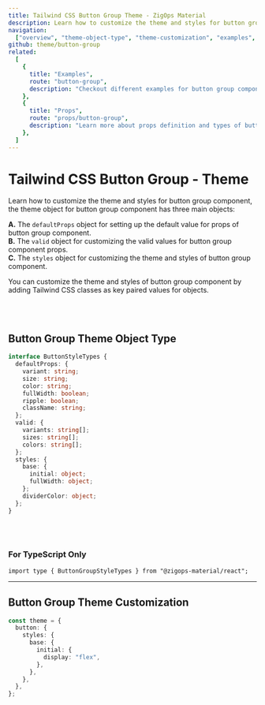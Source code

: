 ```yaml
---
title: Tailwind CSS Button Group Theme - ZigOps Material
description: Learn how to customize the theme and styles for button group component.
navigation:
  ["overview", "theme-object-type", "theme-customization", "examples", "props"]
github: theme/button-group
related:
  [
    {
      title: "Examples",
      route: "button-group",
      description: "Checkout different examples for button group component.",
    },
    {
      title: "Props",
      route: "props/button-group",
      description: "Learn more about props definition and types of button group component.",
    },
  ]
---
```


# Tailwind CSS Button Group - Theme

<span id="overview" className="scroll-mt-48" />

Learn how to customize the theme and styles for button group component, the theme object for button group component has three main objects:

**A.** The <Code>defaultProps</Code> object for setting up the default value for props of button group component.<br />
**B.** The <Code>valid</Code> object for customizing the valid values for button group component props.<br />
**C.** The <Code>styles</Code> object for customizing the theme and styles of button group component.<br />

You can customize the theme and styles of button group component by adding Tailwind CSS classes as key paired values for objects.

<br />
<br />

## Button Group Theme Object Type

<span id="theme-object-type" className="scroll-mt-48" />

```ts
interface ButtonStyleTypes {
  defaultProps: {
    variant: string;
    size: string;
    color: string;
    fullWidth: boolean;
    ripple: boolean;
    className: string;
  };
  valid: {
    variants: string[];
    sizes: string[];
    colors: string[];
  };
  styles: {
    base: {
      initial: object;
      fullWidth: object;
    };
    dividerColor: object;
  };
}
```

<br />
<br />

### For TypeScript Only

```tsx
import type { ButtonGroupStyleTypes } from "@zigops-material/react";
```

---

## Button Group Theme Customization

<span id="theme-customization" className="scroll-mt-48" />

```ts
const theme = {
  button: {
    styles: {
      base: {
        initial: {
          display: "flex",
        },
      },
    },
  },
};
```

<span id="examples" className="scroll-mt-48" />
<span id="props" className="scroll-mt-48" />
